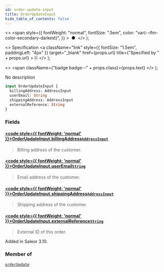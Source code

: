 ```yaml
---
id: order-update-input
title: OrderUpdateInput
hide_table_of_contents: false
---
```


  <>
    <span
      style={{
        fontWeight: "normal",
        fontSize: ".5em",
        color: "var(--ifm-color-secondary-darkest)",
      }}
    >
      &nbsp;●&nbsp;
    </span>
  </>
);

  <>
    Specification
    <a
      className="link"
      style={{ fontSize: "1.5em", paddingLeft: "4px" }}
      target="\_blank"
      href={props.url}
      title={"Specified by " + props.url}
    >
      ⎘
    </a>
  </>
);

  <>
    <span className={"badge badge--" + props.class}>{props.text}</span>
  </>
);

No description

```graphql
input OrderUpdateInput {
  billingAddress: AddressInput
  userEmail: String
  shippingAddress: AddressInput
  externalReference: String
}
```

### Fields

#### [<code style={{ fontWeight: 'normal' }}>OrderUpdateInput.<b>billingAddress</b></code>](#)<Bullet />[`AddressInput`](../../api-reference/miscellaneous/inputs/address-input) <Badge class="secondary" text="input"/> <Badge class="secondary" text="miscellaneous"/>

> Billing address of the customer.

#### [<code style={{ fontWeight: 'normal' }}>OrderUpdateInput.<b>userEmail</b></code>](#)<Bullet />[`String`](../../api-reference/miscellaneous/scalars/string) <Badge class="secondary" text="scalar"/> <Badge class="secondary" text="miscellaneous"/>

> Email address of the customer.

#### [<code style={{ fontWeight: 'normal' }}>OrderUpdateInput.<b>shippingAddress</b></code>](#)<Bullet />[`AddressInput`](../../api-reference/miscellaneous/inputs/address-input) <Badge class="secondary" text="input"/> <Badge class="secondary" text="miscellaneous"/>

> Shipping address of the customer.

#### [<code style={{ fontWeight: 'normal' }}>OrderUpdateInput.<b>externalReference</b></code>](#)<Bullet />[`String`](../../api-reference/miscellaneous/scalars/string) <Badge class="secondary" text="scalar"/> <Badge class="secondary" text="miscellaneous"/>

> External ID of this order.

Added in Saleor 3.10.

>

### Member of

[`orderUpdate`](../../api-reference/orders/mutations/order-update) <Badge class="secondary" text="mutation"/>
